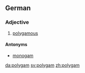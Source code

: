==German==

===Adjective===
{{de-adj|-}}

# [[polygamous]]

====Antonyms====
*[[monogam]]

[[da:polygam]]
[[sv:polygam]]
[[zh:polygam]]